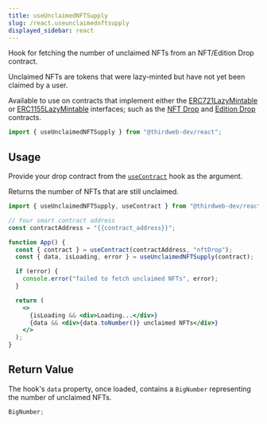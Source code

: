 ```yaml
---
title: useUnclaimedNFTSupply
slug: /react.useunclaimednftsupply
displayed_sidebar: react
---
```


Hook for fetching the number of unclaimed NFTs from an NFT/Edition Drop contract.

Unclaimed NFTs are tokens that were lazy-minted but have not yet been claimed by a user.

Available to use on contracts that implement either the [ERC721LazyMintable](/contractkit/interfaces/erc721lazymintable)
or [ERC1155LazyMintable](/contractkit/interfaces/erc1155lazymintable) interfaces;
such as the [NFT Drop](https://thirdweb.com/thirdweb.eth/DropERC721) and [Edition Drop](https://thirdweb.com/thirdweb.eth/DropERC1155) contracts.

```jsx
import { useUnclaimedNFTSupply } from "@thirdweb-dev/react";
```

## Usage

Provide your drop contract from the [`useContract`](react/hooks/usecontract) hook as the argument.

Returns the number of NFTs that are still unclaimed.

```jsx
import { useUnclaimedNFTSupply, useContract } from "@thirdweb-dev/react";

// Your smart contract address
const contractAddress = "{{contract_address}}";

function App() {
  const { contract } = useContract(contractAddress, "nftDrop");
  const { data, isLoading, error } = useUnclaimedNFTSupply(contract);

  if (error) {
    console.error("failed to fetch unclaimed NFTs", error);
  }

  return (
    <>
      {isLoading && <div>Loading...</div>}
      {data && <div>{data.toNumber()} unclaimed NFTs</div>}
    </>
  );
}
```

## Return Value

The hook's `data` property, once loaded, contains a `BigNumber` representing the number of unclaimed NFTs.

```ts
BigNumber;
```
